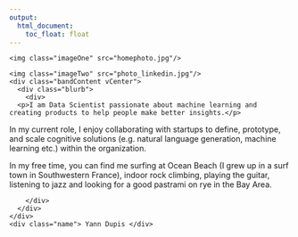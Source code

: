 ```yaml
---
output:
  html_document:
    toc_float: float
---
```


<!--html_preserve-->

<div id="homeContent">
<div class="band full first rightText">
  <div class="first ">
    <img class="imageOne" src="homephoto.jpg"/>
  </div>
</div>
  
<div class="band full third rightText">
    <img class="imageTwo" src="photo_linkedin.jpg"/>
    <div class="bandContent vCenter">
      <div class="blurb">
        <div>
      <p>I am Data Scientist passionate about machine learning and creating products to help people make better insights.</p>

<p>In my current role, I enjoy collaborating with startups to define, prototype, and scale cognitive solutions (e.g. natural language generation, machine learning etc.) within the organization.</p>

<p>In my free time, you can find me surfing at Ocean Beach (I grew up in a surf town in Southwestern France), indoor rock climbing, playing the guitar, listening to jazz and looking for a good pastrami on rye in the Bay Area.</p>

          
        </div>
      </div>
    </div>
    <div class="name"> Yann Dupis </div>
  </div>
</div>

  
<!--/html_preserve-->
